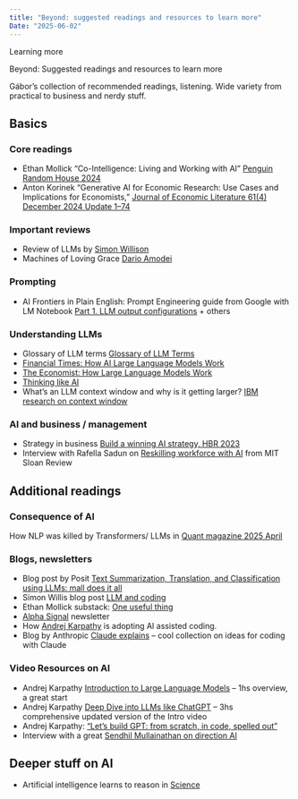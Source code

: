 ```yaml
---
title: "Beyond: suggested readings and resources to learn more"
Date: "2025-06-02"
---
```



::: {.hero-section}
::: {.container}
::: {.hero-title}
Learning more
:::
::: {.hero-subtitle}
Beyond: Suggested readings and resources to learn more
:::
:::
:::


Gábor's collection of recommended readings, listening. Wide variety from practical to business and nerdy stuff. 


## Basics

### Core readings


-  Ethan Mollick "Co-Intelligence: Living and Working with AI"  [Penguin Random House 2024](https://www.penguinrandomhouse.com/books/741805/co-intelligence-by-ethan-mollick/)
- Anton Korinek "Generative AI for Economic Research: Use Cases and Implications for Economists," [Journal of Economic Literature 61(4) December 2024 Update 1–74](https://doi.org/10.1257/jel.20231736)

### Important reviews

- Review of LLMs by [Simon Willison](https://simonwillison.net/2024/Dec/31/llms-in-2024/)
- Machines of Loving Grace [Dario Amodei](https://darioamodei.com/machines-of-loving-grace) 

### Prompting

* AI Frontiers in Plain English: Prompt Engineering guide from Google with LM Notebook [Part 1. LLM output configurations](https://creators.spotify.com/pod/profile/steven-ge/episodes/Prompt-Engineering-guide-from-Google-Part-1--LLM-output-configurations-e31eqel) + others


### Understanding LLMs

- Glossary of LLM terms [Glossary of LLM Terms](https://www.vectara.com/glossary-of-llm-terms)
- [Financial Times: How AI Large Language Models Work](https://ig.ft.com/generative-ai/)
- [The Economist: How Large Language Models Work](https://www.economist.com/science-and-technology/2024/07/11/researchers-are-figuring-out-how-large-language-models-work)
- [Thinking like AI](https://www.oneusefulthing.org/p/thinking-like-an-ai)
- What's an LLM context window and why is it getting larger? [IBM research on context window](https://research.ibm.com/blog/larger-context-window)


### AI and business / management

-   Strategy in business [Build a winning AI strategy, HBR 2023](https://hbr.org/2023/07/build-a-winning-ai-strategy-for-your-business)
-  Interview with Rafella Sadun on [Reskilling workforce with AI](https://sloanreview.mit.edu/audio/reskilling-the-workforce-with-ai-harvard-business-schools-raffaella-sadun/) from MIT Sloan Review


## Additional readings

### Consequence of AI

How NLP was killed by Transformers/ LLMs in [Quant magazine 2025 April](https://www.quantamagazine.org/when-chatgpt-broke-an-entire-field-an-oral-history-20250430/?)

### Blogs, newsletters

* Blog post by Posit [Text Summarization, Translation, and Classification using LLMs: mall does it all](https://posit.co/blog/mall-ai-powered-text-analysis/)
* Simon Willis blog post [LLM and coding](https://simonwillison.net/2025/Mar/11/using-llms-for-code/)
* Ethan Mollick substack: [One useful thing](https://www.oneusefulthing.org/)
* [Alpha Signal](https://alphasignal.ai/)  newsletter
* How [Andrej Karpathy](https://x.com/karpathy/status/1915581920022585597) is adopting AI assisted coding.
* Blog by Anthropic [Claude explains](https://www.anthropic.com/claude-explains) -- cool collection on ideas for coding with Claude

### Video Resources on AI

- Andrej Karpathy [Introduction to Large Language Models](https://www.youtube.com/watch?v=zjkBMFhNj_g) -- 1hs overview, a great start
- Andrej Karpathy [Deep Dive into LLMs like ChatGPT](https://www.youtube.com/watch?v=7xTGNNLPyMI) -- 3hs comprehensive updated version of the Intro video
- Andrej Karpathy: ["Let's build GPT: from scratch, in code, spelled out"](https://www.youtube.com/watch?v=kCc8FmEb1nY)
- Interview with a great [Sendhil Mullainathan on direction AI](https://youtu.be/z_svj3NP968?si=cWUoVAImTF4PZ_aw)

## Deeper stuff on AI

* Artificial intelligence learns to reason in [Science](https://www.science.org/doi/10.1126/science.adw5211)